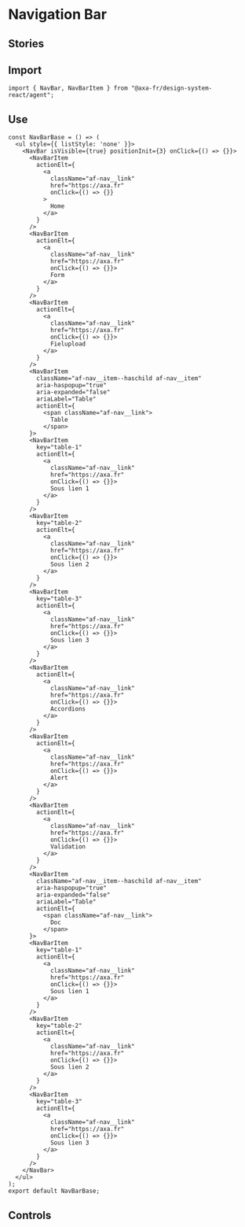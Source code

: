 

<Meta of={NavBarStories} />

# Navigation Bar

## Stories

<Canvas of={NavBarStories.Default}></Canvas>

## Import

```tsx
import { NavBar, NavBarItem } from "@axa-fr/design-system-react/agent";
```

## Use

```tsx
const NavBarBase = () => (
  <ul style={{ listStyle: 'none' }}>
    <NavBar isVisible={true} positionInit={3} onClick={() => {}}>
      <NavBarItem
        actionElt={
          <a
            className="af-nav__link"
            href="https://axa.fr"
            onClick={() => {}}
          >
            Home
          </a>
        }
      />
      <NavBarItem
        actionElt={
          <a
            className="af-nav__link"
            href="https://axa.fr"
            onClick={() => {}}>
            Form
          </a>
        }
      />
      <NavBarItem
        actionElt={
          <a
            className="af-nav__link"
            href="https://axa.fr"
            onClick={() => {}}>
            Fielupload
          </a>
        }
      />
      <NavBarItem
        className="af-nav__item--haschild af-nav__item"
        aria-haspopup="true"
        aria-expanded="false"
        ariaLabel="Table"
        actionElt={
          <span className="af-nav__link">
            Table
          </span>
      }>
      <NavBarItem
        key="table-1"
        actionElt={
          <a
            className="af-nav__link"
            href="https://axa.fr"
            onClick={() => {}}>
            Sous lien 1
          </a>
        }
      />
      <NavBarItem
        key="table-2"
        actionElt={
          <a
            className="af-nav__link"
            href="https://axa.fr"
            onClick={() => {}}>
            Sous lien 2
          </a>
        }
      />
      <NavBarItem
        key="table-3"
        actionElt={
          <a
            className="af-nav__link"
            href="https://axa.fr"
            onClick={() => {}}>
            Sous lien 3
          </a>
        }
      />
      <NavBarItem
        actionElt={
          <a
            className="af-nav__link"
            href="https://axa.fr"
            onClick={() => {}}>
            Accordions
          </a>
        }
      />
      <NavBarItem
        actionElt={
          <a
            className="af-nav__link"
            href="https://axa.fr"
            onClick={() => {}}>
            Alert
          </a>
        }
      />
      <NavBarItem
        actionElt={
          <a
            className="af-nav__link"
            href="https://axa.fr"
            onClick={() => {}}>
            Validation
          </a>
        }
      />
      <NavBarItem
        className="af-nav__item--haschild af-nav__item"
        aria-haspopup="true"
        aria-expanded="false"
        ariaLabel="Table"
        actionElt={
          <span className="af-nav__link">
            Doc
          </span>
      }>
      <NavBarItem
        key="table-1"
        actionElt={
          <a
            className="af-nav__link"
            href="https://axa.fr"
            onClick={() => {}}>
            Sous lien 1
          </a>
        }
      />
      <NavBarItem
        key="table-2"
        actionElt={
          <a
            className="af-nav__link"
            href="https://axa.fr"
            onClick={() => {}}>
            Sous lien 2
          </a>
        }
      />
      <NavBarItem
        key="table-3"
        actionElt={
          <a
            className="af-nav__link"
            href="https://axa.fr"
            onClick={() => {}}>
            Sous lien 3
          </a>
        }
      />
    </NavBar>
  </ul>
);
export default NavBarBase;
```

## Controls

<Controls story={NavBarStories} />
